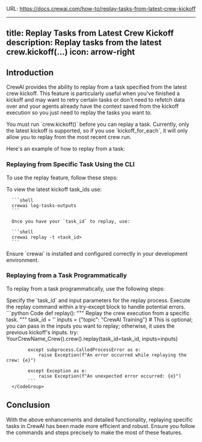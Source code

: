 URL: https://docs.crewai.com/how-to/replay-tasks-from-latest-crew-kickoff

---
title: Replay Tasks from Latest Crew Kickoff
description: Replay tasks from the latest crew.kickoff(...)
icon: arrow-right
---

## Introduction

CrewAI provides the ability to replay from a task specified from the latest crew kickoff. This feature is particularly useful when you've finished a kickoff and may want to retry certain tasks or don't need to refetch data over and your agents already have the context saved from the kickoff execution so you just need to replay the tasks you want to.

<Note>
    You must run `crew.kickoff()` before you can replay a task. 
    Currently, only the latest kickoff is supported, so if you use `kickoff_for_each`, it will only allow you to replay from the most recent crew run.
</Note>

Here's an example of how to replay from a task:

### Replaying from Specific Task Using the CLI

To use the replay feature, follow these steps:

<Steps>
   <Step title="Open your terminal or command prompt."></Step>
   <Step title="Navigate to the directory where your CrewAI project is located."></Step>
   <Step title="Run the following commands:">
      To view the latest kickoff task_ids use:

      ```shell
      crewai log-tasks-outputs
      ```

      Once you have your `task_id` to replay, use:

      ```shell
      crewai replay -t <task_id>
      ```
   </Step>
</Steps>

<Note>
    Ensure `crewai` is installed and configured correctly in your development environment.
</Note>

### Replaying from a Task Programmatically

To replay from a task programmatically, use the following steps:

<Steps>
   <Step title="Specify the `task_id` and input parameters for the replay process.">
      Specify the `task_id` and input parameters for the replay process.
   </Step>
   <Step title="Execute the replay command within a try-except block to handle potential errors.">
      Execute the replay command within a try-except block to handle potential errors.
      <CodeGroup>
          ```python Code
            def replay():
            """
            Replay the crew execution from a specific task.
            """
            task_id = '<task_id>'
            inputs = {"topic": "CrewAI Training"}  # This is optional; you can pass in the inputs you want to replay; otherwise, it uses the previous kickoff's inputs.
            try:
                YourCrewName_Crew().crew().replay(task_id=task_id, inputs=inputs)

            except subprocess.CalledProcessError as e:
                raise Exception(f"An error occurred while replaying the crew: {e}")

            except Exception as e:
                raise Exception(f"An unexpected error occurred: {e}")
            ```
      </CodeGroup>
   </Step>
</Steps>

## Conclusion

With the above enhancements and detailed functionality, replaying specific tasks in CrewAI has been made more efficient and robust. 
Ensure you follow the commands and steps precisely to make the most of these features.